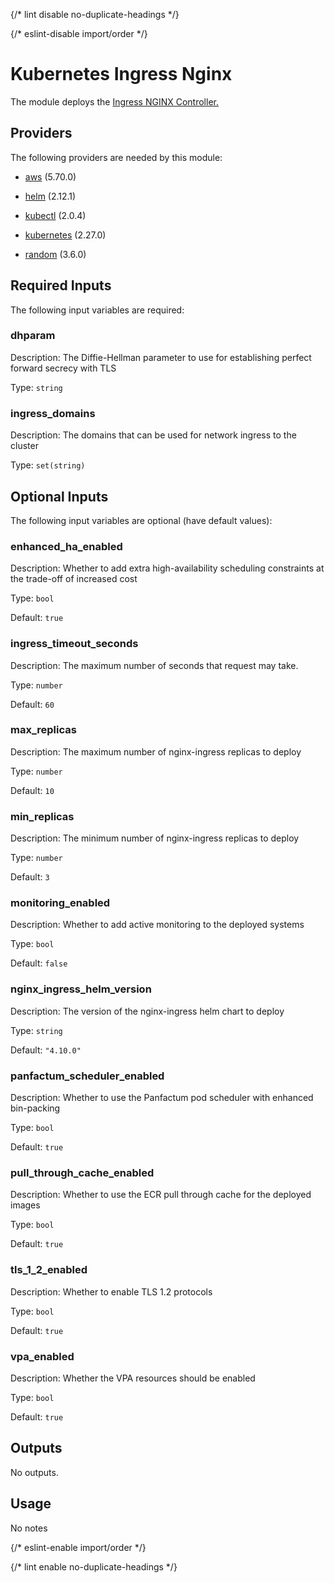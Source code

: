 
{/* lint disable no-duplicate-headings */}

{/* eslint-disable import/order */}

<ModuleHeader name="kube_ingress_nginx" sourceHref="https://github.com/Panfactum/stack/tree/__PANFACTUM_VERSION_MAIN__/packages/infrastructure/kube_ingress_nginx" status="stable" type="direct" />

# Kubernetes Ingress Nginx

The module deploys the [Ingress NGINX Controller.](https://kubernetes.github.io/ingress-nginx/user-guide/nginx-configuration/)

## Providers

The following providers are needed by this module:

* [aws](https://registry.terraform.io/providers/hashicorp/aws/5.70.0/docs) (5.70.0)

* [helm](https://registry.terraform.io/providers/hashicorp/helm/2.12.1/docs) (2.12.1)

* [kubectl](https://registry.terraform.io/providers/alekc/kubectl/2.0.4/docs) (2.0.4)

* [kubernetes](https://registry.terraform.io/providers/hashicorp/kubernetes/2.27.0/docs) (2.27.0)

* [random](https://registry.terraform.io/providers/hashicorp/random/3.6.0/docs) (3.6.0)

## Required Inputs

The following input variables are required:

### dhparam

Description: The Diffie-Hellman parameter to use for establishing perfect forward secrecy with TLS

Type: `string`

### ingress\_domains

Description: The domains that can be used for network ingress to the cluster

Type: `set(string)`

## Optional Inputs

The following input variables are optional (have default values):

### enhanced\_ha\_enabled

Description: Whether to add extra high-availability scheduling constraints at the trade-off of increased cost

Type: `bool`

Default: `true`

### ingress\_timeout\_seconds

Description: The maximum number of seconds that request may take.

Type: `number`

Default: `60`

### max\_replicas

Description: The maximum number of nginx-ingress replicas to deploy

Type: `number`

Default: `10`

### min\_replicas

Description: The minimum number of nginx-ingress replicas to deploy

Type: `number`

Default: `3`

### monitoring\_enabled

Description: Whether to add active monitoring to the deployed systems

Type: `bool`

Default: `false`

### nginx\_ingress\_helm\_version

Description: The version of the nginx-ingress helm chart to deploy

Type: `string`

Default: `"4.10.0"`

### panfactum\_scheduler\_enabled

Description: Whether to use the Panfactum pod scheduler with enhanced bin-packing

Type: `bool`

Default: `true`

### pull\_through\_cache\_enabled

Description: Whether to use the ECR pull through cache for the deployed images

Type: `bool`

Default: `true`

### tls\_1\_2\_enabled

Description: Whether to enable TLS 1.2 protocols

Type: `bool`

Default: `true`

### vpa\_enabled

Description: Whether the VPA resources should be enabled

Type: `bool`

Default: `true`

## Outputs

No outputs.

## Usage

No notes

{/* eslint-enable import/order */}

{/* lint enable no-duplicate-headings */}
